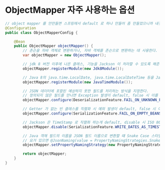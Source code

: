 
# ObjectMapper 자주 사용하는 옵션

```java
// object mapper 를 안만들면 스프링에서 default 로 하나 만들어 줌 만들었으니까 내것으로 적용될 것
@Configuration
public class ObjectMapperConfig {

    @Bean
    public ObjectMapper objectMapper() {
        // 존슨을 자바 객체로 변환하거나, 자바 객체를 존슨으로 변환하는 데 사용한다.
        var objectMapper = new ObjectMapper();

        // jdk 8 버전 이후에 나온 클래스, 기능을 Jackson 이 처라할 수 있도록 해준다.
        objectMapper.registerModule(new Jdk8Module());

        // Java 8의 java.time.LocalDate, java.time.LocalDateTime 등을 Jackson 이 처리할 수 있도록 해준다.
        objectMapper.registerModule(new JavaTimeModule());

        // JSON 데이터에 포함된 예상하지 못한 필드를 처리하는 방식을 지정한다.
        // 정의되지 않은 필드를 만나면 Exception 발생이 default, false 시 이를 무시하고 de/serialization 수행
        objectMapper.configure(DeserializationFeature.FAIL_ON_UNKNOWN_PROPERTIES, false);

        // Getter 가 없는 빈 클래스를 직렬화 시 예외 발생이 default, false 시 이를 무시하고 de/serialization 수행, 모든 필드가 null 일 경우 사용됨
        objectMapper.configure(SerializationFeature.FAIL_ON_EMPTY_BEANS, false); //

        // Jackson 은 TimeStamp 로 직렬화 하는게 default, disable 시 ISO 8601 형식으로 직렬화 됨, LocalDate, LocalDateTime 을 가독성 좋게 변경할 떄 사용
        objectMapper.disable(SerializationFeature.WRITE_DATES_AS_TIMESTAMPS);

        // Java 객채 필드의 이름을 JSON 필드 이름으로 변환할 떄 Snake Case 스타일 지정
        // 요거 있으면 @JsonNaming(value = PropertyNamingStrategies.SnakeCaseStrategy.class) 안붙여도 됨
        objectMapper.setPropertyNamingStrategy(new PropertyNamingStrategies.SnakeCaseStrategy());

        return objectMapper;
    }
}
```
